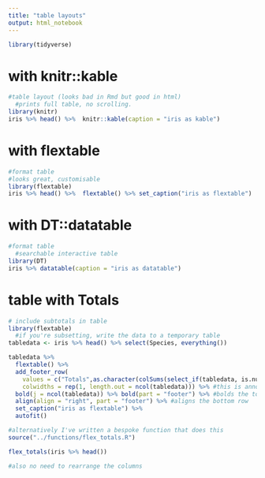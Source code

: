 ```yaml
---
title: "table layouts"
output: html_notebook
---
```


```r
library(tidyverse)
```


# with knitr::kable

```r
#table layout (looks bad in Rmd but good in html)
  #prints full table, no scrolling.
library(knitr)
iris %>% head() %>%  knitr::kable(caption = "iris as kable")

```

# with flextable

```r
#format table
#looks great, customisable
library(flextable)
iris %>% head() %>%  flextable() %>% set_caption("iris as flextable")
```

# with DT::datatable

```r
#format table
  #searchable interactive table
library(DT)
iris %>% datatable(caption = "iris as datatable")
```

# table with Totals

```r
# include subtotals in table
library(flextable)
  #if you're subsetting, write the data to a temporary table
tabledata <- iris %>% head() %>% select(Species, everything())

tabledata %>%
  flextable() %>%
  add_footer_row(
    values = c("Totals",as.character(colSums(select_if(tabledata, is.numeric)))), #calc totals and add
    colwidths = rep(1, length.out = ncol(tabledata))) %>% #this is annoying but necessary
  bold(j = ncol(tabledata)) %>% bold(part = "footer") %>% #bolds the totals
  align(align = "right", part = "footer") %>% #aligns the bottom row
  set_caption("iris as flextable") %>%
  autofit()
```

```r
#alternatively I've written a bespoke function that does this
source("../functions/flex_totals.R")

flex_totals(iris %>% head())

#also no need to rearrange the columns
```







